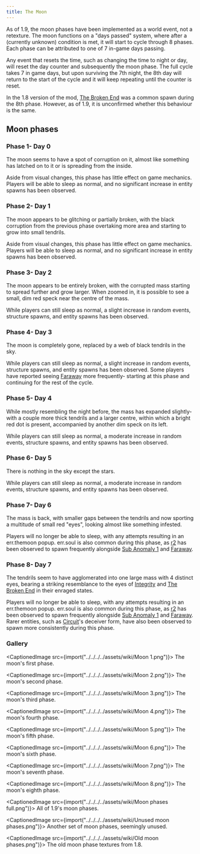 ```yaml
---
title: The Moon
---
```



As of 1.9, the moon phases have been implemented as a world event, not a
retexture. The moon functions on a "days passed" system, where after a
(currently unknown) condition is met, it will start to cycle through 8
phases. Each phase can be attributed to one of 7 in-game days passing.

Any event that resets the time, such as changing the time to night or
day, will reset the day counter and subsequently the moon phase. The
full cycle takes 7 in game days, but upon surviving the 7th night, the
8th day will return to the start of the cycle and it will keep repeating
until the counter is reset.

In the 1.8 version of the mod, [The Broken End](/wiki/entities/tbe) was a
common spawn during the 8th phase. However, as of 1.9, it is unconfirmed
whether this behaviour is the same.

## Moon phases

### Phase 1- Day 0

The moon seems to have a spot of corruption on it, almost like something
has latched on to it or is spreading from the inside.

Aside from visual changes, this phase has little effect on game
mechanics. Players will be able to sleep as normal, and no significant
increase in entity spawns has been observed.

### Phase 2- Day 1

The moon appears to be glitching or partially broken, with the black
corruption from the previous phase overtaking more area and starting to
grow into small tendrils.

Aside from visual changes, this phase has little effect on game
mechanics. Players will be able to sleep as normal, and no significant
increase in entity spawns has been observed.

### Phase 3- Day 2

The moon appears to be entirely broken, with the corrupted mass starting
to spread further and grow larger. When zoomed in, it is possible to see
a small, dim red speck near the centre of the mass.

While players can still sleep as normal, a slight increase in random
events, structure spawns, and entity spawns has been observed.

### Phase 4- Day 3

The moon is completely gone, replaced by a web of black tendrils in the
sky.

While players can still sleep as normal, a slight increase in random
events, structure spawns, and entity spawns has been observed. Some
players have reported seeing [Faraway](/wiki/entities/faraway) more
frequently- starting at this phase and continuing for the rest of the
cycle.

### Phase 5- Day 4

While mostly resembling the night before, the mass has expanded
slightly- with a couple more thick tendrils and a larger centre, within
which a bright red dot is present, accompanied by another dim speck on
its left.

While players can still sleep as normal, a moderate increase in random
events, structure spawns, and entity spawns has been observed.

### Phase 6- Day 5

There is nothing in the sky except the stars.

While players can still sleep as normal, a moderate increase in random
events, structure spawns, and entity spawns has been observed.

### Phase 7- Day 6

The mass is back, with smaller gaps between the tendrils and now
sporting a multitude of small red "eyes", looking almost like something
infested.

Players will no longer be able to sleep, with any attempts resulting in
an err.themoon popup. err.soul is also common during this phase, as
[r2](/wiki/entities/r2) has been observed to spawn frequently alongside
[Sub Anomaly 1](/wiki/entities/sub-anomaly-1) and [Faraway](/wiki/entities/faraway).

### Phase 8- Day 7

The tendrils seem to have agglomerated into one large mass with 4
distinct eyes, bearing a striking resemblance to the eyes of
[Integrity](/wiki/entities/integrity) and [The Broken End](/wiki/entities/tbe)
in their enraged states.

Players will no longer be able to sleep, with any attempts resulting in
an err.themoon popup. err.soul is also common during this phase, as
[r2](/wiki/entities/r2) has been observed to spawn frequently alongside
[Sub Anomaly 1](/wiki/entities/sub-anomaly-1) and [Faraway](/wiki/entities/faraway).
Rarer entities, such as [Circuit](/wiki/entities/circuit)'s deceiver form,
have also been observed to spawn more consistently during this phase.

### Gallery

<CaptionedImage src={import("../../../../assets/wiki/Moon 1.png")}>
    The moon's first phase.
</CaptionedImage>

<CaptionedImage src={import("../../../../assets/wiki/Moon 2.png")}>
    The moon's second phase.
</CaptionedImage>

<CaptionedImage src={import("../../../../assets/wiki/Moon 3.png")}>
    The moon's third phase.
</CaptionedImage>

<CaptionedImage src={import("../../../../assets/wiki/Moon 4.png")}>
    The moon's fourth phase.
</CaptionedImage>

<CaptionedImage src={import("../../../../assets/wiki/Moon 5.png")}>
    The moon's fifth phase.
</CaptionedImage>

<CaptionedImage src={import("../../../../assets/wiki/Moon 6.png")}>
    The moon's sixth phase.
</CaptionedImage>

<CaptionedImage src={import("../../../../assets/wiki/Moon 7.png")}>
    The moon's seventh phase.
</CaptionedImage>

<CaptionedImage src={import("../../../../assets/wiki/Moon 8.png")}>
    The moon's eighth phase.
</CaptionedImage>

<CaptionedImage src={import("../../../../assets/wiki/Moon phases full.png")}>
    All of 1.9's moon phases.
</CaptionedImage>

<CaptionedImage src={import("../../../../assets/wiki/Unused moon phases.png")}>
    Another set of moon phases, seemingly unused.
</CaptionedImage>

<CaptionedImage src={import("../../../../assets/wiki/Old moon phases.png")}>
    The old moon phase textures from 1.8.
</CaptionedImage>
